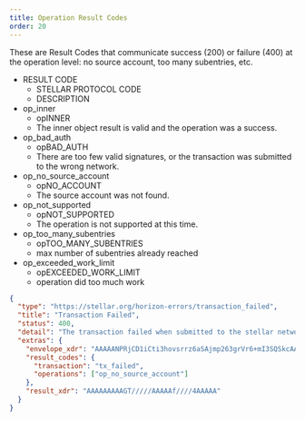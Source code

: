 ```yaml
---
title: Operation Result Codes
order: 20
---
```



These are Result Codes that communicate success (200) or failure (400) at the operation level: no source account, too many subentries, etc.

<AttributeTable>

- RESULT CODE
  - STELLAR PROTOCOL CODE
  - DESCRIPTION
- op_inner
  - opINNER
  - The inner object result is valid and the operation was a success.
- op_bad_auth
  - opBAD_AUTH
  - There are too few valid signatures, or the transaction was submitted to the wrong network.
- op_no_source_account
  - opNO_ACCOUNT
  - The source account was not found.
- op_not_supported
  - opNOT_SUPPORTED
  - The operation is not supported at this time.
- op_too_many_subentries
  - opTOO_MANY_SUBENTRIES
  - max number of subentries already reached
- op_exceeded_work_limit
  - opEXCEEDED_WORK_LIMIT
  - operation did too much work

</AttributeTable>

<ExampleResponse title="Example Response for an 'op_no_source_account' Result Code">

```json
{
  "type": "https://stellar.org/horizon-errors/transaction_failed",
  "title": "Transaction Failed",
  "status": 400,
  "detail": "The transaction failed when submitted to the stellar network. The `extras.result_codes` field on this response contains further details.  Descriptions of each code can be found at: https://www.stellar.org/developers/learn/concepts/list-of-operations.html",
  "extras": {
    "envelope_xdr": "AAAAANPRjCD1iCti3hovsrrz6aSAjmp263grVr6+mI3SQSkcAAAAZAAPRLgAAAADAAAAAAAAAAAAAAABAAAAAQAAAACuSL9OciKkFztj4d3zuadl20HHObu+7qJenBxHPrMayQAAAAUAAAABAAAAANPRjCD1iCti3hovsrrz6aSAjmp263grVr6+mI3SQSkcAAAAAAAAAAAAAAAAAAAAAAAAAAAAAAAAAAAAAAAAAAAAAAAAAAAAAtJBKRwAAABA1N0iqDAgqS6+3RIZGoNB9OXrY3wd/nLruXYi+eiTt4jn94fLVLwAw6jJCaK+qxStwO7c4kP6u5k0RPbuYC55CT6zGskAAABAiUGCNCS4pGlfcRmi82kbralzcFlTQAFzLyfUrYGn3RtQ4p/7TUwAqIanVoWGfEqzIJo64ZT+mYtJ72BfI+FiDg==",
    "result_codes": {
      "transaction": "tx_failed",
      "operations": ["op_no_source_account"]
    },
    "result_xdr": "AAAAAAAAAGT/////AAAAAf////4AAAAA"
  }
}
```

</ExampleResponse>
